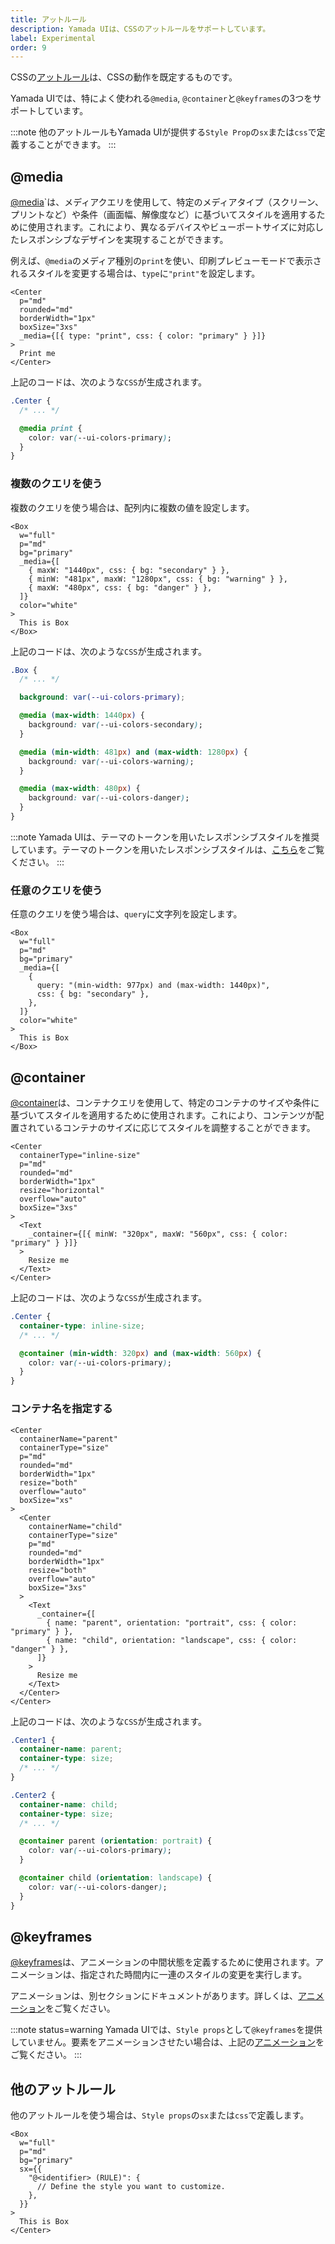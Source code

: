 ```yaml
---
title: アットルール
description: Yamada UIは、CSSのアットルールをサポートしています。
label: Experimental
order: 9
---
```


CSSの[アットルール](https://developer.mozilla.org/ja/docs/Web/CSS/At-rule)は、CSSの動作を既定するものです。

Yamada UIでは、特によく使われる`@media`, `@container`と`@keyframes`の3つをサポートしています。

:::note
他のアットルールもYamada UIが提供する`Style Prop`の`sx`または`css`で定義することができます。
:::

## @media

[@media](https://developer.mozilla.org/ja/docs/Web/CSS/@media)`は、メディアクエリを使用して、特定のメディアタイプ（スクリーン、プリントなど）や条件（画面幅、解像度など）に基づいてスタイルを適用するために使用されます。これにより、異なるデバイスやビューポートサイズに対応したレスポンシブなデザインを実現することができます。

例えば、`@media`のメディア種別の`print`を使い、印刷プレビューモードで表示されるスタイルを変更する場合は、`type`に`"print"`を設定します。

```tsx
<Center
  p="md"
  rounded="md"
  borderWidth="1px"
  boxSize="3xs"
  _media={[{ type: "print", css: { color: "primary" } }]}
>
  Print me
</Center>
```

上記のコードは、次のような`CSS`が生成されます。

```css
.Center {
  /* ... */

  @media print {
    color: var(--ui-colors-primary);
  }
}
```

### 複数のクエリを使う

複数のクエリを使う場合は、配列内に複数の値を設定します。

```tsx
<Box
  w="full"
  p="md"
  bg="primary"
  _media={[
    { maxW: "1440px", css: { bg: "secondary" } },
    { minW: "481px", maxW: "1280px", css: { bg: "warning" } },
    { maxW: "480px", css: { bg: "danger" } },
  ]}
  color="white"
>
  This is Box
</Box>
```

上記のコードは、次のような`CSS`が生成されます。

```css
.Box {
  /* ... */

  background: var(--ui-colors-primary);

  @media (max-width: 1440px) {
    background: var(--ui-colors-secondary);
  }

  @media (min-width: 481px) and (max-width: 1280px) {
    background: var(--ui-colors-warning);
  }

  @media (max-width: 480px) {
    background: var(--ui-colors-danger);
  }
}
```

:::note
Yamada UIは、テーマのトークンを用いたレスポンシブスタイルを推奨しています。テーマのトークンを用いたレスポンシブスタイルは、[こちら](/styled-system/responsive-styles)をご覧ください。
:::

### 任意のクエリを使う

任意のクエリを使う場合は、`query`に文字列を設定します。

```tsx
<Box
  w="full"
  p="md"
  bg="primary"
  _media={[
    {
      query: "(min-width: 977px) and (max-width: 1440px)",
      css: { bg: "secondary" },
    },
  ]}
  color="white"
>
  This is Box
</Box>
```

## @container

[@container](https://developer.mozilla.org/ja/docs/Web/CSS/@container)は、コンテナクエリを使用して、特定のコンテナのサイズや条件に基づいてスタイルを適用するために使用されます。これにより、コンテンツが配置されているコンテナのサイズに応じてスタイルを調整することができます。

```tsx
<Center
  containerType="inline-size"
  p="md"
  rounded="md"
  borderWidth="1px"
  resize="horizontal"
  overflow="auto"
  boxSize="3xs"
>
  <Text
    _container={[{ minW: "320px", maxW: "560px", css: { color: "primary" } }]}
  >
    Resize me
  </Text>
</Center>
```

上記のコードは、次のような`CSS`が生成されます。

```css
.Center {
  container-type: inline-size;
  /* ... */

  @container (min-width: 320px) and (max-width: 560px) {
    color: var(--ui-colors-primary);
  }
}
```

### コンテナ名を指定する

```tsx
<Center
  containerName="parent"
  containerType="size"
  p="md"
  rounded="md"
  borderWidth="1px"
  resize="both"
  overflow="auto"
  boxSize="xs"
>
  <Center
    containerName="child"
    containerType="size"
    p="md"
    rounded="md"
    borderWidth="1px"
    resize="both"
    overflow="auto"
    boxSize="3xs"
  >
    <Text
      _container={[
        { name: "parent", orientation: "portrait", css: { color: "primary" } },
        { name: "child", orientation: "landscape", css: { color: "danger" } },
      ]}
    >
      Resize me
    </Text>
  </Center>
</Center>
```

上記のコードは、次のような`CSS`が生成されます。

```css
.Center1 {
  container-name: parent;
  container-type: size;
  /* ... */
}

.Center2 {
  container-name: child;
  container-type: size;
  /* ... */

  @container parent (orientation: portrait) {
    color: var(--ui-colors-primary);
  }

  @container child (orientation: landscape) {
    color: var(--ui-colors-danger);
  }
}
```

## @keyframes

[@keyframes](https://developer.mozilla.org/en-US/docs/Web/CSS/@keyframes)は、アニメーションの中間状態を定義するために使用されます。アニメーションは、指定された時間内に一連のスタイルの変更を実行します。

アニメーションは、別セクションにドキュメントがあります。詳しくは、[アニメーション](/styled-system/animation)をご覧ください。

:::note status=warning
Yamada UIでは、`Style props`として`@keyframes`を提供していません。要素をアニメーションさせたい場合は、上記の[アニメーション](/styled-system/animation)をご覧ください。
:::

## 他のアットルール

他のアットルールを使う場合は、`Style props`の`sx`または`css`で定義します。

```tsx
<Box
  w="full"
  p="md"
  bg="primary"
  sx={{
    "@<identifier> (RULE)": {
      // Define the style you want to customize.
    },
  }}
>
  This is Box
</Center>
```
